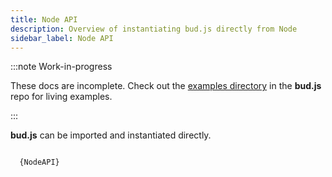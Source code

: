 ```yaml
---
title: Node API
description: Overview of instantiating bud.js directly from Node
sidebar_label: Node API
---
```



:::note Work-in-progress

These docs are incomplete. Check out the [examples directory](https://github.com/roots/bud/tree/main/examples) in the **bud.js** repo for living examples.

:::

**bud.js** can be imported and instantiated directly.

<Code language="typescript" title="examples/node-api/node-script.js">
  {NodeAPI}
</Code>
